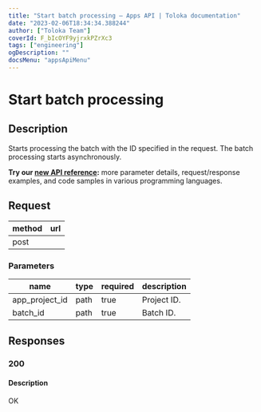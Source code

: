 ```yaml
---
title: "Start batch processing — Apps API | Toloka documentation"
date: "2023-02-06T18:34:34.388244"
author: ["Toloka Team"]
coverId: F_bIcOYF9yjrxkPZrXc3
tags: ["engineering"]
ogDescription: ""
docsMenu: "appsApiMenu"
---
```



# Start batch processing

## Description

Starts processing the batch with the ID specified in the request. The batch processing starts asynchronously.

<Note mode="tip" title="Tip">

**Try our [new API reference](https://toloka.ai/docs/api/apps-reference/#post-/app-projects/-app_project_id-/batches/-batch_id-/start):** more parameter details, request/response examples, and code samples in various programming languages.

</Note>

## Request

method | url
----- | -----
post | <AppProjectsappProjectIdbatchesbatchIdstartPostTable1/>

### Parameters

name | type | required | description
----- | ----- | ----- | -----
app_project_id | path | true | Project ID.
batch_id | path | true | Batch ID.

## Responses

### 200

#### Description

OK
